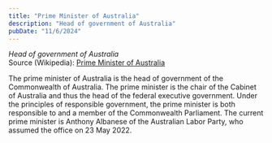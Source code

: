 ```yaml
---
title: "Prime Minister of Australia"
description: "Head of government of Australia"
pubDate: "11/6/2024"
---
```


*Head of government of Australia*  
Source (Wikipedia): [Prime Minister of Australia][1]

The prime minister of Australia is the head of government of the Commonwealth of Australia. The prime minister is the chair of the Cabinet of Australia and thus the head of the federal executive government. Under the principles of responsible government, the prime minister is both responsible to and a member of the Commonwealth Parliament. The current prime minister is Anthony Albanese of the Australian Labor Party, who assumed the office on 23 May 2022.

[1]: https://en.wikipedia.org/wiki/Prime_Minister_of_Australia
